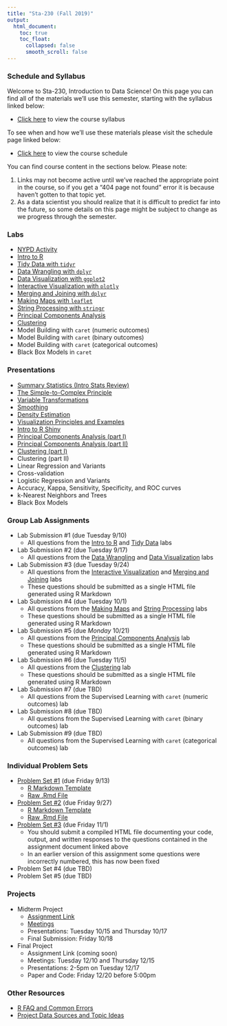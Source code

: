 ```yaml
---
title: "Sta-230 (Fall 2019)"
output:
  html_document:
    toc: true
    toc_float:
      collapsed: false
      smooth_scroll: false
---
```


### Schedule and Syllabus

Welcome to Sta-230, Introduction to Data Science!  On this page you can find all of the materials we'll use this semester, starting with the syllabus linked below:

- [Click here](syllabus230f19.html) to view the course syllabus

To see when and how we'll use these materials please visit the schedule page linked below:

- [Click here](tabs230f19.html) to view the course schedule

You can find course content in the sections below.  Please note:

1. Links may not become active until we've reached the appropriate point in the course, so if you get a "404 page not found" error it is because haven't gotten to that topic yet.
2. As a data scientist you should realize that it is difficult to predict far into the future, so some details on this page might be subject to change as we progress through the semester.

### Labs

- [NYPD Activity](s230f19/Using_Data.html)
- [Intro to R](s230f19/Intro_to_R.html)
- [Tidy Data with `tidyr`](s230f19/Tidy_Data.html)
- [Data Wrangling with `dplyr`](s230f19/Data_Wrangling.html)
- [Data Visualization with `ggplot2`](s230f19/ggplot.html)
- [Interactive Visualization with `plotly`](s230f19/plotly.html)
- [Merging and Joining with `dplyr`](s230f19/merging.html)
- [Making Maps with `leaflet`](s230f19/maps.html)
- [String Processing with `stringr`](s230f19/stringr.html)
- [Principal Components Analysis](s230f19/pca.html)
- [Clustering](s230f19/clustering.html)
- Model Building with `caret` (numeric outcomes)
- Model Building with `caret` (binary outcomes)
- Model Building with `caret` (categorical outcomes)
- Black Box Models in `caret`

### Presentations

- [Summary Statistics (Intro Stats Review)](s230f19/summaries_pres.html)
- [The Simple-to-Complex Principle](s230f19/simple_complex.html)
- [Variable Transformations](s230f19/features.html)
- [Smoothing](s230f19/smoothing.html)
- [Density Estimation](s230f19/density.html)
- [Visualization Principles and Examples](s230f19/viz.html)
- [Intro to R Shiny](s230f19/shiny.html)
- [Principal Components Analysis (part I)](s230f19/pca_pres1.html)
- [Principal Components Analysis (part II)](s230f19/pca_pres2.html)
- [Clustering (part I)](s230f19/clustering1.html)
- Clustering (part II)
- Linear Regression and Variants
- Cross-validation
- Logistic Regression and Variants
- Accuracy, Kappa, Sensitivity, Specificity, and ROC curves
- k-Nearest Neighbors and Trees
- Black Box Models

### Group Lab Assignments

- Lab Submission #1 (due Tuesday 9/10)
    - All questions from the [Intro to R](s230f19/Intro_to_R.html) and [Tidy Data](s230f19/Tidy_Data.html) labs
- Lab Submission #2 (due Tuesday 9/17)
    - All questions from the [Data Wrangling](s230f19/Data_Wrangling.html) and [Data Visualization](s230f19/ggplot.html) labs
- Lab Submission #3 (due Tuesday 9/24)
    - All questions from the [Interactive Visualization](s230f19/plotly.html) and [Merging and Joining](s230f19/merging.html) labs
    - These questions should be submitted as a single HTML file generated using R Markdown
- Lab Submission #4 (due Tuesday 10/1)
    - All questions from the [Making Maps](s230f19/maps.html) and [String Processing](s230f19/stringr.html) labs
    - These questions should be submitted as a single HTML file generated using R Markdown
- Lab Submission #5 (due *Monday* 10/21)
    - All questions from the [Principal Components Analysis](s230f19/pca.html) lab
    - These questions should be submitted as a single HTML file generated using R Markdown
- Lab Submission #6 (due Tuesday 11/5)
    - All questions from the [Clustering](s230f19/clustering.html) lab
    - These questions should be submitted as a single HTML file generated using R Markdown
- Lab Submission #7 (due TBD)
    - All questions from the Supervised Learning with `caret` (numeric outcomes) lab
- Lab Submission #8 (due TBD)
    - All questions from the Supervised Learning with `caret` (binary outcomes) lab
- Lab Submission #9 (due TBD)
    - All questions from the Supervised Learning with `caret` (categorical outcomes) lab                     
    
### Individual Problem Sets

- [Problem Set #1](s230f19/f19_hw1.html) (due Friday 9/13)
     - [R Markdown Template](s230f19/f19_hw1.Rmd)
     - [Raw .Rmd File](https://raw.githubusercontent.com/remiller1450/remiller1450.github.io/master/s230f19/f19_hw1.Rmd)
- [Problem Set #2](s230f19/f19_hw2.html) (due Friday 9/27)
    - [R Markdown Template](s230f19/f19_hw2.Rmd)
    - [Raw .Rmd File](https://raw.githubusercontent.com/remiller1450/remiller1450.github.io/master/s230f19/f19_hw2.Rmd)
- [Problem Set #3](s230f19/f19_hw3.html) (due Friday 11/1)
    - You should submit a compiled HTML file documenting your code, output, and written responses to the questions contained in the assignment document linked above
    - In an earlier version of this assignment some questions were incorrectly numbered, this has now been fixed
- Problem Set #4 (due TBD)
- Problem Set #5 (due TBD)



### Projects

- Midterm Project
    - [Assignment Link](s230f19/f19midterm.html)
    - [Meetings](s230f19/f19mid_times.html)
    - Presentations: Tuesday 10/15 and Thursday 10/17
    - Final Submission: Friday 10/18
- Final Project
    - Assignment Link (coming soon)
    - Meetings: Tuesday 12/10 and Thursday 12/15
    - Presentations: 2-5pm on Tuesday 12/17
    - Paper and Code: Friday 12/20 before 5:00pm

### Other Resources

- [R FAQ and Common Errors](s230f19/R_FAQ_Errors.html)
- [Project Data Sources and Topic Ideas](project_ideas.html)